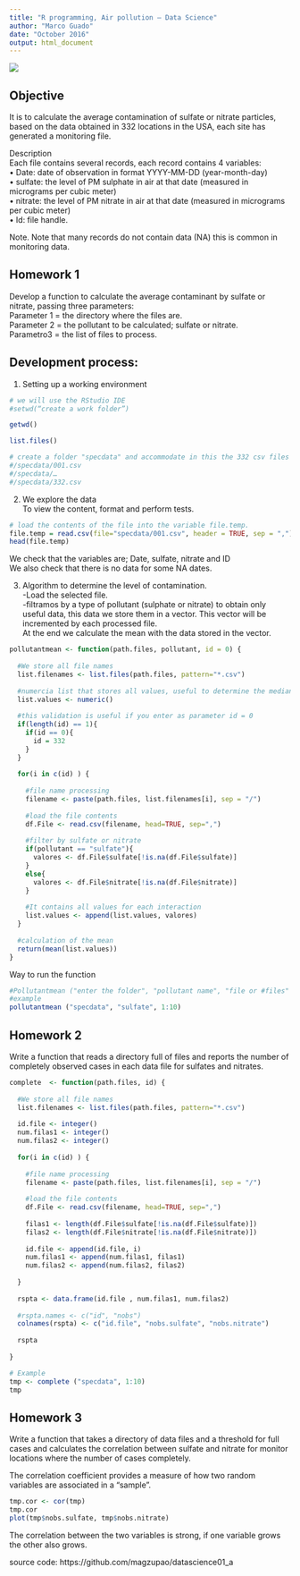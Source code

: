 ```yaml
---
title: "R programming, Air pollution – Data Science"
author: "Marco Guado"
date: "October 2016"
output: html_document
---
```

![](magz.png)  
  
## Objective  
It is to calculate the average contamination of sulfate or nitrate particles, based on the data obtained in 332 locations in the USA, each site has generated a monitoring file.  
  
Description  
Each file contains several records, each record contains 4 variables:  
• Date: date of observation in format YYYY-MM-DD (year-month-day)  
• sulfate: the level of PM sulphate in air at that date (measured in micrograms per cubic meter)  
• nitrate: the level of PM nitrate in air at that date (measured in micrograms per cubic meter)  
• Id: file handle.  
  
Note. Note that many records do not contain data (NA) this is common in monitoring data.  
  
## Homework 1  
  
Develop a function to calculate the average contaminant by sulfate or nitrate, passing three parameters:  
Parameter 1 = the directory where the files are.  
Parameter 2 = the pollutant to be calculated; sulfate or nitrate.  
Parametro3 = the list of files to process.  
  
## Development process:  
1.	Setting up a working environment

```r
# we will use the RStudio IDE
#setwd(“create a work folder”)

getwd()

list.files()

# create a folder "specdata" and accommodate in this the 332 csv files
#/specdata/001.csv
#/specdata/…
#/specdata/332.csv

```
  
2.	We explore the data  
To view the content, format and perform tests.  
```r
# load the contents of the file into the variable file.temp.
file.temp = read.csv(file="specdata/001.csv", header = TRUE, sep = ",")
head(file.temp)
```
  
We check that the variables are; Date, sulfate, nitrate and ID  
We also check that there is no data for some NA dates.  
  
3. Algorithm to determine the level of contamination.  
-Load the selected file.  
-filtramos by a type of pollutant (sulphate or nitrate) to obtain only useful data, this data we store them in a vector. This vector will be incremented by each processed file.  
At the end we calculate the mean with the data stored in the vector.  
  
```r
pollutantmean <- function(path.files, pollutant, id = 0) {
  
  #We store all file names
  list.filenames <- list.files(path.files, pattern="*.csv")
  
  #numercia list that stores all values, useful to determine the median
  list.values <- numeric()
  
  #this validation is useful if you enter as parameter id = 0
  if(length(id) == 1){
    if(id == 0){
      id = 332
    }
  }
  
  for(i in c(id) ) {
    
    #file name processing
    filename <- paste(path.files, list.filenames[i], sep = "/")
    
    #load the file contents
    df.File <- read.csv(filename, head=TRUE, sep=",")
    
    #filter by sulfate or nitrate
    if(pollutant == "sulfate"){
      valores <- df.File$sulfate[!is.na(df.File$sulfate)]
    }
    else{
      valores <- df.File$nitrate[!is.na(df.File$nitrate)]
    }
    
    #It contains all values for each interaction
    list.values <- append(list.values, valores)
  }
  
  #calculation of the mean
  return(mean(list.values))
}

```
  
Way to run the function 
```r
#Pollutantmean ("enter the folder", "pollutant name", "file or #files"
#example
pollutantmean ("specdata", "sulfate", 1:10)

```


## Homework 2  

Write a function that reads a directory full of files and reports the number of completely observed cases in each data file for sulfates and nitrates.  
```r
complete  <- function(path.files, id) {
  
  #We store all file names
  list.filenames <- list.files(path.files, pattern="*.csv")
  
  id.file <- integer()
  num.filas1 <- integer()
  num.filas2 <- integer()
  
  for(i in c(id) ) {
    
    #file name processing
    filename <- paste(path.files, list.filenames[i], sep = "/")
    
    #load the file contents
    df.File <- read.csv(filename, head=TRUE, sep=",")
    
    filas1 <- length(df.File$sulfate[!is.na(df.File$sulfate)])
    filas2 <- length(df.File$nitrate[!is.na(df.File$nitrate)])
    
    id.file <- append(id.file, i)
    num.filas1 <- append(num.filas1, filas1)
    num.filas2 <- append(num.filas2, filas2)
    
  }
  
  rspta <- data.frame(id.file , num.filas1, num.filas2)
  
  #rspta.names <- c("id", "nobs")
  colnames(rspta) <- c("id.file", "nobs.sulfate", "nobs.nitrate")
  
  rspta
  
}

# Example
tmp <- complete ("specdata", 1:10)
tmp

```


## Homework 3

Write a function that takes a directory of data files and a threshold for full cases and calculates the correlation between sulfate and nitrate for monitor locations where the number of cases completely.  
  
The correlation coefficient provides a measure of how two random variables are associated in a "sample".  
  
```r

tmp.cor <- cor(tmp)
tmp.cor
plot(tmp$nobs.sulfate, tmp$nobs.nitrate)

```
  
  
The correlation between the two variables is strong, if one variable grows the other also grows.  
  
source code: https://github.com/magzupao/datascience01_a

